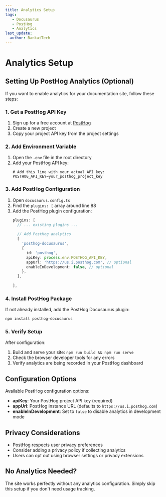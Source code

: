 ```yaml
---
title: Analytics Setup
tags:
   - Docusaurus
   - PostHog
   - Analytics
last_update:
  author: BankaiTech
---
```


# Analytics Setup

## Setting Up PostHog Analytics (Optional)

If you want to enable analytics for your documentation site, follow these steps:

### 1. Get a PostHog API Key

1. Sign up for a free account at [PostHog](https://posthog.com)
2. Create a new project
3. Copy your project API key from the project settings

### 2. Add Environment Variable

1. Open the `.env` file in the root directory
2. Add your PostHog API key:
   ```env
   # Add this line with your actual API key:
   POSTHOG_API_KEY=your_posthog_project_key
   ```

### 3. Add PostHog Configuration

1. Open `docusaurus.config.ts`
2. Find the `plugins: [` array around line 88
3. Add the PostHog plugin configuration:
   ```typescript
   plugins: [
     // ... existing plugins ...
     
     // Add PostHog analytics
     [
       'posthog-docusaurus',
       {
         id: 'posthog',
         apiKey: process.env.POSTHOG_API_KEY,
         appUrl: 'https://us.i.posthog.com', // optional
         enableInDevelopment: false, // optional
       },
     ],
     
   ],
   ```

### 4. Install PostHog Package

If not already installed, add the PostHog Docusaurus plugin:
```bash
npm install posthog-docusaurus
```

### 5. Verify Setup

After configuration:

1. Build and serve your site: `npm run build && npm run serve`
2. Check the browser developer tools for any errors
3. Verify analytics are being recorded in your PostHog dashboard

## Configuration Options

Available PostHog configuration options:

- **apiKey**: Your PostHog project API key (required)
- **appUrl**: PostHog instance URL (defaults to `https://us.i.posthog.com`)
- **enableInDevelopment**: Set to `false` to disable analytics in development mode

## Privacy Considerations

- PostHog respects user privacy preferences
- Consider adding a privacy policy if collecting analytics
- Users can opt out using browser settings or privacy extensions

## No Analytics Needed?

The site works perfectly without any analytics configuration. Simply skip this setup if you don't need usage tracking.

<BuyMeACoffeeButton />
